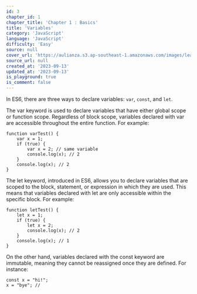 ```yaml
---
id: 3
chapter_id: 1
chapter_title: 'Chapter 1 : Basics'
title: 'Variables'
category: 'JavaScript'
language: 'JavaScript'
difficulty: 'Easy'
source: null
cover_url: 'https://aulianza.s3.ap-southeast-1.amazonaws.com/images/learn/javascript.webp'
source_url: null
created_at: '2023-09-13'
updated_at: '2023-09-13'
is_playground: true
is_comment: false
---
```


In ES6, there are three ways to declare variables: `var`, `const`, and `let`.

The var keyword is used to declare variables that have either global scope or function scope. Regardless of block scope, variables declared with var are accessible throughout the entire function. For example:

```
function varTest() {
    var x = 1;
    if (true) {
        var x = 2; // same variable
        console.log(x); // 2
    }
    console.log(x); // 2
}
```

The let keyword, introduced in ES6, allows you to declare variables that are scoped to the block, statement, or expression in which they are used. This means that variables declared with let are only accessible within the specific block. For example:

```
function letTest() {
    let x = 1;
    if (true) {
        let x = 2;
        console.log(x); // 2
    }
    console.log(x); // 1
}
```

On the other hand, variables declared with the const keyword are immutable, meaning they cannot be reassigned once they are defined. For instance:

```
const x = "hi!";
x = "bye"; //
```

